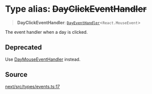# Type alias: ~~DayClickEventHandler~~

> **DayClickEventHandler**: [`DayEventHandler`](/api/next/type-aliases/DayEventHandler.mdx)\<`React.MouseEvent`\>

The event handler when a day is clicked.

## Deprecated

Use [DayMouseEventHandler](/api/next/type-aliases/DayMouseEventHandler.mdx) instead.

## Source

[next/src/types/events.ts:17](https://github.com/gpbl/react-day-picker/blob/6515ed496/next/src/types/events.ts#L17)
